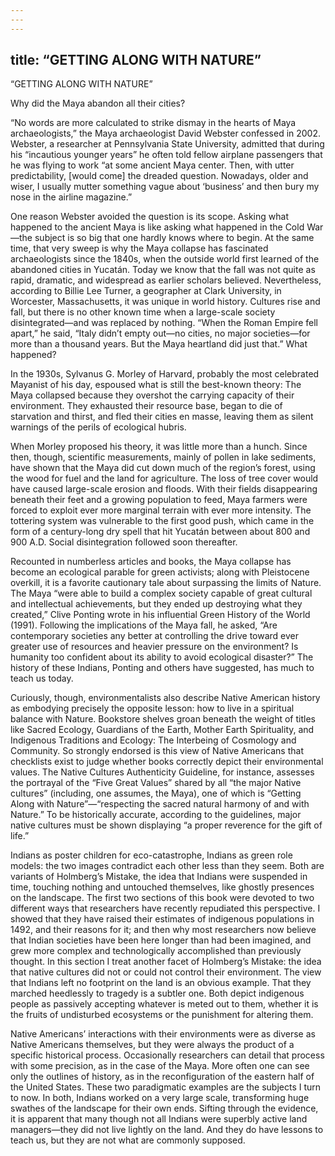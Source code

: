 ```yaml
---
---
---
```

title: “GETTING ALONG WITH NATURE”
---

“GETTING ALONG WITH NATURE”

Why did the Maya abandon all their cities?

“No words are more calculated to strike dismay in the hearts of Maya archaeologists,” the Maya archaeologist David Webster confessed in 2002. Webster, a researcher at Pennsylvania State University, admitted that during his “incautious younger years” he often told fellow airplane passengers that he was flying to work “at some ancient Maya center. Then, with utter predictability, [would come] the dreaded question. Nowadays, older and wiser, I usually mutter something vague about ‘business’ and then bury my nose in the airline magazine.”

One reason Webster avoided the question is its scope. Asking what happened to the ancient Maya is like asking what happened in the Cold War—the subject is so big that one hardly knows where to begin. At the same time, that very sweep is why the Maya collapse has fascinated archaeologists since the 1840s, when the outside world first learned of the abandoned cities in Yucatán. Today we know that the fall was not quite as rapid, dramatic, and widespread as earlier scholars believed. Nevertheless, according to Billie Lee Turner, a geographer at Clark University, in Worcester, Massachusetts, it was unique in world history. Cultures rise and fall, but there is no other known time when a large-scale society disintegrated—and was replaced by nothing. “When the Roman Empire fell apart,” he said, “Italy didn’t empty out—no cities, no major societies—for more than a thousand years. But the Maya heartland did just that.” What happened?

In the 1930s, Sylvanus G. Morley of Harvard, probably the most celebrated Mayanist of his day, espoused what is still the best-known theory: The Maya collapsed because they overshot the carrying capacity of their environment. They exhausted their resource base, began to die of starvation and thirst, and fled their cities en masse, leaving them as silent warnings of the perils of ecological hubris.

When Morley proposed his theory, it was little more than a hunch. Since then, though, scientific measurements, mainly of pollen in lake sediments, have shown that the Maya did cut down much of the region’s forest, using the wood for fuel and the land for agriculture. The loss of tree cover would have caused large-scale erosion and floods. With their fields disappearing beneath their feet and a growing population to feed, Maya farmers were forced to exploit ever more marginal terrain with ever more intensity. The tottering system was vulnerable to the first good push, which came in the form of a century-long dry spell that hit Yucatán between about 800 and 900 A.D. Social disintegration followed soon thereafter.

Recounted in numberless articles and books, the Maya collapse has become an ecological parable for green activists; along with Pleistocene overkill, it is a favorite cautionary tale about surpassing the limits of Nature. The Maya “were able to build a complex society capable of great cultural and intellectual achievements, but they ended up destroying what they created,” Clive Ponting wrote in his influential Green History of the World (1991). Following the implications of the Maya fall, he asked, “Are contemporary societies any better at controlling the drive toward ever greater use of resources and heavier pressure on the environment? Is humanity too confident about its ability to avoid ecological disaster?” The history of these Indians, Ponting and others have suggested, has much to teach us today.

Curiously, though, environmentalists also describe Native American history as embodying precisely the opposite lesson: how to live in a spiritual balance with Nature. Bookstore shelves groan beneath the weight of titles like Sacred Ecology, Guardians of the Earth, Mother Earth Spirituality, and Indigenous Traditions and Ecology: The Interbeing of Cosmology and Community. So strongly endorsed is this view of Native Americans that checklists exist to judge whether books correctly depict their environmental values. The Native Cultures Authenticity Guideline, for instance, assesses the portrayal of the “Five Great Values” shared by all “the major Native cultures” (including, one assumes, the Maya), one of which is “Getting Along with Nature”—“respecting the sacred natural harmony of and with Nature.” To be historically accurate, according to the guidelines, major native cultures must be shown displaying “a proper reverence for the gift of life.”

Indians as poster children for eco-catastrophe, Indians as green role models: the two images contradict each other less than they seem. Both are variants of Holmberg’s Mistake, the idea that Indians were suspended in time, touching nothing and untouched themselves, like ghostly presences on the landscape. The first two sections of this book were devoted to two different ways that researchers have recently repudiated this perspective. I showed that they have raised their estimates of indigenous populations in 1492, and their reasons for it; and then why most researchers now believe that Indian societies have been here longer than had been imagined, and grew more complex and technologically accomplished than previously thought. In this section I treat another facet of Holmberg’s Mistake: the idea that native cultures did not or could not control their environment. The view that Indians left no footprint on the land is an obvious example. That they marched heedlessly to tragedy is a subtler one. Both depict indigenous people as passively accepting whatever is meted out to them, whether it is the fruits of undisturbed ecosystems or the punishment for altering them.

Native Americans’ interactions with their environments were as diverse as Native Americans themselves, but they were always the product of a specific historical process. Occasionally researchers can detail that process with some precision, as in the case of the Maya. More often one can see only the outlines of history, as in the reconfiguration of the eastern half of the United States. These two paradigmatic examples are the subjects I turn to now. In both, Indians worked on a very large scale, transforming huge swathes of the landscape for their own ends. Sifting through the evidence, it is apparent that many though not all Indians were superbly active land managers—they did not live lightly on the land. And they do have lessons to teach us, but they are not what are commonly supposed.
